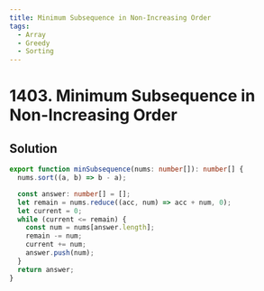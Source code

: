 ```yaml
---
title: Minimum Subsequence in Non-Increasing Order
tags:
  - Array
  - Greedy
  - Sorting
---
```


# 1403. Minimum Subsequence in Non-Increasing Order

<Badges>
  <LevelBadge level="easy" />
  <TopicBadge name="Array" slug="array" />
  <TopicBadge name="Greedy" slug="greedy" />
  <TopicBadge name="Sorting" slug="sorting" />
</Badges>

## Solution

```typescript filename="solution.ts" copy
export function minSubsequence(nums: number[]): number[] {
  nums.sort((a, b) => b - a);

  const answer: number[] = [];
  let remain = nums.reduce((acc, num) => acc + num, 0);
  let current = 0;
  while (current <= remain) {
    const num = nums[answer.length];
    remain -= num;
    current += num;
    answer.push(num);
  }
  return answer;
}
```

<ProblemLink
  codingSite="leetcode"
  href="https://leetcode.com/problems/minimum-subsequence-in-non-increasing-order"
  title="Minimum Subsequence in Non-Increasing Order"
/>
